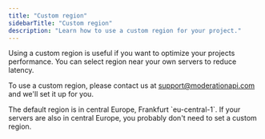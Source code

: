 ```yaml
---
title: "Custom region"
sidebarTitle: "Custom region"
description: "Learn how to use a custom region for your project."
---
```


Using a custom region is useful if you want to optimize your projects performance. You can select region near your own servers to reduce latency.

To use a custom region, please contact us at [support@moderationapi.com](mailto:support@moderationapi.com) and we'll set it up for you.

<Callout type="info">
  The default region is in central Europe, Frankfurt `eu-central-1`. If your
  servers are also in central Europe, you probably don't need to set a custom
  region.
</Callout>
